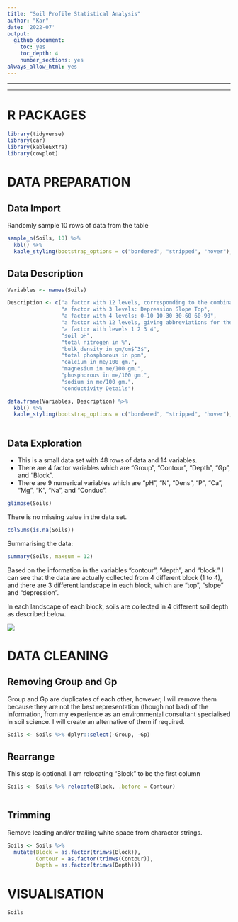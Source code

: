 ```yaml
---
title: "Soil Profile Statistical Analysis"
author: "Kar"
date: '2022-07'
output:
  github_document:
    toc: yes
    toc_depth: 4
    number_sections: yes
always_allow_html: yes
---
```


***

***

# R PACKAGES

```r
library(tidyverse)
library(car)
library(kableExtra)
library(cowplot)


```


# DATA PREPARATION

## Data Import

Randomly sample 10 rows of data from the table

```r
sample_n(Soils, 10) %>% 
  kbl() %>%
  kable_styling(bootstrap_options = c("bordered", "stripped", "hover"), full_width = F)

```

## Data Description

```r
Variables <- names(Soils)

Description <- c("a factor with 12 levels, corresponding to the combinations of Contour and Depth",
                 "a factor with 3 levels: Depression Slope Top",
                 "a factor with 4 levels: 0-10 10-30 30-60 60-90",
                 "a factor with 12 levels, giving abbreviations for the groups: D0 D1 D3 D6 S0 S1 S3 S6 T0 T1 T3 T6",
                 "a factor with levels 1 2 3 4",
                 "soil pH",
                 "total nitrogen in %",
                 "bulk density in gm/cm$^3$",
                 "total phosphorous in ppm",
                 "calcium in me/100 gm.",
                 "magnesium in me/100 gm.",
                 "phosphorous in me/100 gm.",
                 "sodium in me/100 gm.",
                 "conductivity Details")

data.frame(Variables, Description) %>% 
  kbl() %>%
  kable_styling(bootstrap_options = c("bordered", "stripped", "hover"), full_width = F)
  

```

## Data Exploration

* This is a small data set with 48 rows of data and 14 variables. 
* There are 4 factor variables which are "Group", "Contour", "Depth", "Gp", and "Block".  
* There are 9 numerical variables which are "pH",  "N",  "Dens",  "P",  "Ca",  "Mg",  "K",  "Na", and "Conduc".  

```r
glimpse(Soils)

```
There is no missing value in the data set. 

```r
colSums(is.na(Soils))
```
Summarising the data:

```r
summary(Soils, maxsum = 12)

```

Based on the information in the variables "contour", "depth", and "block." I can see that the data are actually collected from 4 different block (1 to 4), and there are 3 different landscape in each block, which are "top", "slope" and "depression". 

In each landscape of each block, soils are collected in 4 different soil depth as described below.

![](https://raw.githubusercontent.com/KAR-NG/soil/main/pic1_block.png)


# DATA CLEANING

## Removing Group and Gp

Group and Gp are duplicates of each other, however, I will remove them because they are not the best representation (though not bad) of the information, from my experience as an environmental consultant specialised in soil science. I will create an alternative of them if required. 

```r
Soils <- Soils %>% dplyr::select(-Group, -Gp)

```

## Rearrange

This step is optional. I am relocating "Block" to be the first column

```r
Soils <- Soils %>% relocate(Block, .before = Contour)
  
```

## Trimming

Remove leading and/or trailing white space from character strings.

```r

Soils <- Soils %>% 
  mutate(Block = as.factor(trimws(Block)),
         Contour = as.factor(trimws(Contour)),
         Depth = as.factor(trimws(Depth)))

```


# VISUALISATION

```r

Soils


```




